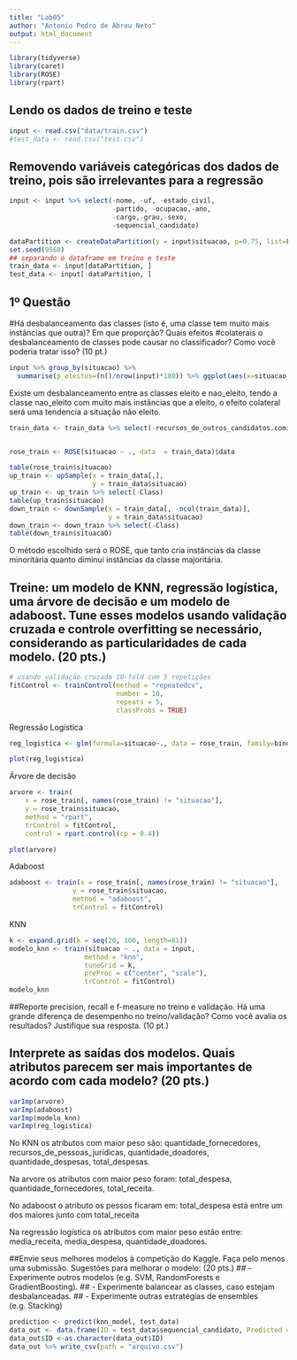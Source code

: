 ```yaml
---
title: "Lab05"
author: "Antonio Pedro de Abreu Neto"
output: html_document
---
```


```r
library(tidyverse)
library(caret)
library(ROSE)
library(rpart)
```

## Lendo os dados de treino e teste
```r
input <- read.csv("data/train.csv")
#test_data <- read.csv("test.csv")
```

## Removendo variáveis categóricas dos dados de treino, pois são irrelevantes para a regressão
```r
input <- input %>% select(-nome, -uf, -estado_civil, 
                          -partido, -ocupacao,-ano, 
                          -cargo,-grau,-sexo, 
                          -sequencial_candidato)
```

```r
dataPartition <- createDataPartition(y = input$situacao, p=0.75, list=FALSE)
set.seed(9560)
## separando o dataframe em treino e teste
train_data <- input[dataPartition, ]
test_data <- input[-dataPartition, ]
```

## 1º Questão
#Há desbalanceamento das classes (isto é, uma classe tem muito mais instâncias que outra)? Em que proporção? Quais efeitos #colaterais o desbalanceamento de classes pode causar no classificador? Como você poderia tratar isso? (10 pt.)

```r
input %>% group_by(situacao) %>%
  summarise(p_eleitos=(n()/nrow(input)*100)) %>% ggplot(aes(x=situacao, y=p_eleitos, fill=situacao)) + geom_col()
```

Existe um desbalanceamento entre as classes eleito e nao_eleito, tendo a classe nao_eleito com muito mais instâncias que a eleito, o efeito colateral será uma tendencia a situação não eleito.

```r
train_data <- train_data %>% select(-recursos_de_outros_candidatos.comites, -recursos_de_partido_politico, -recursos_de_pessoas_fisicas, -recursos_de_pessoas_juridicas, -recursos_proprios)


rose_train <- ROSE(situacao ~ ., data  = train_data)$data  

table(rose_train$situacao) 
up_train <- upSample(x = train_data[,],
                     y = train_data$situacao)  
up_train <- up_train %>% select(-Class)
table(up_train$situacao) 
down_train <- downSample(x = train_data[, -ncol(train_data)],
                         y = train_data$situacao)
down_train <- down_train %>% select(-Class)
table(down_train$situacaO)  
```

O método escolhido será o ROSE, que tanto cria instâncias da classe minoritária quanto diminui instâncias da classe majoritária.


## Treine: um modelo de KNN, regressão logística, uma árvore de decisão e um modelo de adaboost. Tune esses modelos usando validação cruzada e controle overfitting se necessário, considerando as particularidades de cada modelo.  (20 pts.)
```r
# usando validação cruzada 10-fold com 5 repetições
fitControl <- trainControl(method = "repeatedcv",
                           number = 10,
                           repeats = 5,
                           classProbs = TRUE)
```

Regressão Logística

```r
reg_logistica <- glm(formula=situacao~., data = rose_train, family=binomial)

plot(reg_logistica)
```

Árvore de decisão

```r
arvore <- train(
    x = rose_train[, names(rose_train) != "situacao"],
    y = rose_train$situacao,
    method = "rpart",
    trControl = fitControl,
    control = rpart.control(cp = 0.4))

plot(arvore)
```

Adaboost

```r
adaboost <- train(x = rose_train[, names(rose_train) != "situacao"],
                y = rose_train$situacao,
                method = "adaboost",
                trControl = fitControl)
```

KNN
```r
k <- expand.grid(k = seq(20, 100, length=81))
modelo_knn <- train(situacao ~ ., data = input, 
                   method = "knn", 
                   tuneGrid = k, 
                   preProc = c("center", "scale"), 
                   trControl = fitControl)
modelo_knn
```

##Reporte precision, recall e f-measure no treino e validação. Há uma grande diferença de desempenho no treino/validação? Como você avalia os resultados? Justifique sua resposta. (10 pt.)



## Interprete as saídas dos modelos. Quais atributos parecem ser mais importantes de acordo com cada modelo? (20 pts.)

```r

varImp(arvore)
varImp(adaboost)
varImp(modelo_knn)
varImp(reg_logistica)

```

No KNN os atributos com maior peso são:
      quantidade_fornecedores,
      recursos_de_pessoas_juridicas,
      quantidade_doadores,
      quantidade_despesas,
      total_despesas.

Na arvore os atributos com maior peso foram:
      total_despesa,
      quantidade_fornecedores,
      total_receita.

No adaboost o atributo os pessos ficaram em: total_despesa está entre um dos maiores junto com total_receita

Na regressão logística os atributos com maior peso estão entre: 
      media_receita,
      media_despesa,
      quantidade_doadores.

##Envie seus melhores modelos à competição do Kaggle. Faça pelo menos uma submissão. Sugestões para melhorar o modelo: (20 pts.)
## - Experimente outros modelos (e.g. SVM, RandomForests e GradientBoosting).
## - Experimente balancear as classes,  caso estejam desbalanceadas.
## - Experimente outras estratégias de ensembles (e.g. Stacking)

```r
prediction <- predict(knn_model, test_data)  
data_out <- data.frame(ID = test_data$sequencial_candidato, Predicted = prediction) 
data_out$ID <-as.character(data_out$ID)  
data_out %>% write_csv(path = "arquivo.csv") 
```
